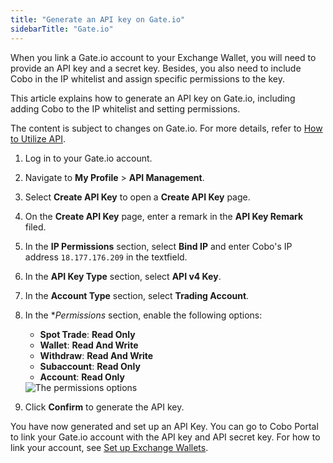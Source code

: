 ```yaml
---
title: "Generate an API key on Gate.io"
sidebarTitle: "Gate.io"
---
```


When you link a Gate.io account to your Exchange Wallet, you will need to provide an API key and a secret key. Besides, you also need to include Cobo in the IP whitelist and assign specific permissions to the key.

This article explains how to generate an API key on Gate.io, including adding Cobo to the IP whitelist and setting permissions.

<Note>The content is subject to changes on Gate.io. For more details, refer to <a href="https://www.gate.io/help/guide/faq/17521/how-to-utilize-api">How to Utilize API</a>.</Note>

1. Log in to your Gate.io account.
2. Navigate to **My Profile** > **API Management**.
3. Select **Create API Key** to open a **Create API Key** page.
4. On the **Create API Key** page, enter a remark in the **API Key Remark** filed.
5. In the **IP Permissions** section, select **Bind IP** and enter Cobo's IP address `18.177.176.209` in the textfield.
6. In the **API Key Type** section, select **API v4 Key**.
7. In the **Account Type** section, select **Trading Account**.
8. In the **Permissions* section, enable the following options:
    - **Spot Trade**: **Read Only**
    - **Wallet**: **Read And Write**
    - **Withdraw**: **Read And Write**
    - **Subaccount**: **Read Only**
    - **Account**: **Read Only**

    <img src="/en/images/exchange-wallet/gate.png" className="screenshot_modal" alt="The permissions options" />

9. Click **Confirm** to generate the API key.

You have now generated and set up an API Key. You can go to Cobo Portal to link your Gate.io account with the API key and API secret key. For how to link your account, see [Set up Exchange Wallets](set-up). 